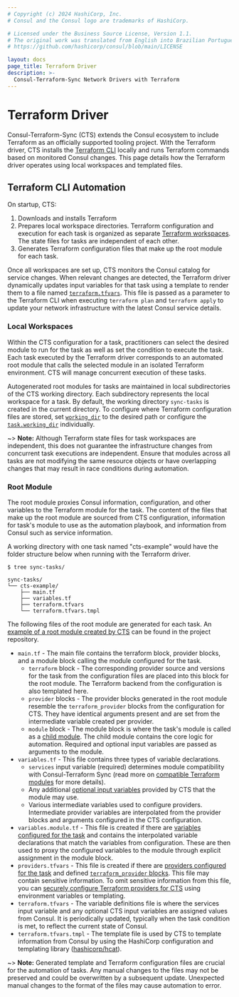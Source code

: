 ```yaml
---
# Copyright (c) 2024 HashiCorp, Inc.
# Consul and the Consul logo are trademarks of HashiCorp.

# Licensed under the Business Source License, Version 1.1.
# The original work was translated from English into Brazilian Portuguese.
# https://github.com/hashicorp/consul/blob/main/LICENSE

layout: docs
page_title: Terraform Driver
description: >-
  Consul-Terraform-Sync Network Drivers with Terraform
---
```


# Terraform Driver

Consul-Terraform-Sync (CTS) extends the Consul ecosystem to include Terraform as an officially supported tooling project. With the Terraform driver, CTS installs the [Terraform CLI](/terraform/downloads) locally and runs Terraform commands based on monitored Consul changes. This page details how the Terraform driver operates using local workspaces and templated files.

## Terraform CLI Automation

On startup, CTS:
1. Downloads and installs Terraform
2. Prepares local workspace directories. Terraform configuration and execution for each task is organized as separate [Terraform workspaces](/terraform/language/state/workspaces). The state files for tasks are independent of each other.
3. Generates Terraform configuration files that make up the root module for each task.

Once all workspaces are set up, CTS monitors the Consul catalog for service changes. When relevant changes are detected, the Terraform driver dynamically updates input variables for that task using a template to render them to a file named [`terraform.tfvars`](/consul/docs/nia/network-drivers#terraform-tfvars). This file is passed as a parameter to the Terraform CLI when executing `terraform plan` and `terraform apply` to update your network infrastructure with the latest Consul service details.

### Local Workspaces

Within the CTS configuration for a task, practitioners can select the desired module to run for the task as well as set the condition to execute the task. Each task executed by the Terraform driver corresponds to an automated root module that calls the selected module in an isolated Terraform environment. CTS will manage concurrent execution of these tasks.

Autogenerated root modules for tasks are maintained in local subdirectories of the CTS working directory. Each subdirectory represents the local workspace for a task. By default, the working directory `sync-tasks` is created in the current directory. To configure where Terraform configuration files are stored, set [`working_dir`](/consul/docs/nia/configuration#working_dir) to the desired path or configure the [`task.working_dir`](/consul/docs/nia/configuration#working_dir-1) individually.

~> **Note:** Although Terraform state files for task workspaces are independent, this does not guarantee the infrastructure changes from concurrent task executions are independent. Ensure that modules across all tasks are not modifying the same resource objects or have overlapping changes that may result in race conditions during automation.

### Root Module

The root module proxies Consul information, configuration, and other variables to the Terraform module for the task. The content of the files that make up the root module are sourced from CTS configuration, information for task's module to use as the automation playbook, and information from Consul such as service information.

A working directory with one task named "cts-example" would have the folder structure below when running with the Terraform driver.

```shell-session
$ tree sync-tasks/

sync-tasks/
└── cts-example/
    ├── main.tf
    ├── variables.tf
    ├── terraform.tfvars
    └── terraform.tfvars.tmpl
```

The following files of the root module are generated for each task. An [example of a root module created by CTS](https://github.com/hashicorp/consul-terraform-sync/tree/master/examples) can be found in the project repository.

- `main.tf` - The main file contains the terraform block, provider blocks, and a module block calling the module configured for the task.
  - `terraform` block - The corresponding provider source and versions for the task from the configuration files are placed into this block for the root module. The Terraform backend from the configuration is also templated here.
  - `provider` blocks - The provider blocks generated in the root module resemble the `terraform_provider` blocks from the configuration for CTS. They have identical arguments present and are set from the intermediate variable created per provider.
  - `module` block - The module block is where the task's module is called as a [child module](/terraform/language/modules). The child module contains the core logic for automation. Required and optional input variables are passed as arguments to the module.
- `variables.tf` - This file contains three types of variable declarations.
    -  `services` input variable (required) determines module compatibility with Consul-Terraform Sync (read more on [compatible Terraform modules](/consul/docs/automate/infrastructure/module) for more details).
    - Any additional [optional input variables](/consul/docs/nia/terraform-modules#optional-input-variables) provided by CTS that the module may use.
    - Various intermediate variables used to configure providers. Intermediate provider variables are interpolated from the provider blocks and arguments configured in the CTS configuration.
- `variables.module.tf` - This file is created if there are [variables configured for the task](/consul/docs/nia/configuration#variable_files) and contains the interpolated variable declarations that match the variables from configuration. These are then used to proxy the configured variables to the module through explicit assignment in the module block.
- `providers.tfvars` - This file is created if there are [providers configured for the task](/consul/docs/nia/configuration#providers) and defined [`terraform_provider` blocks](/consul/docs/nia/configuration#terraform-provider). This file may contain sensitive information. To omit sensitive information from this file, you can [securely configure Terraform providers for CTS](/consul/docs/nia/configuration#securely-configure-terraform-providers) using environment variables or templating.
- `terraform.tfvars` - The variable definitions file is where the services input variable and any optional CTS input variables are assigned values from Consul. It is periodically updated, typically when the task condition is met, to reflect the current state of Consul.
- `terraform.tfvars.tmpl` - The template file is used by CTS to template information from Consul by using the HashiCorp configuration and templating library ([hashicorp/hcat](https://github.com/hashicorp/hcat)).

~> **Note:** Generated template and Terraform configuration files are crucial for the automation of tasks. Any manual changes to the files may not be preserved and could be overwritten by a subsequent update. Unexpected manual changes to the format of the files may cause automation to error.
